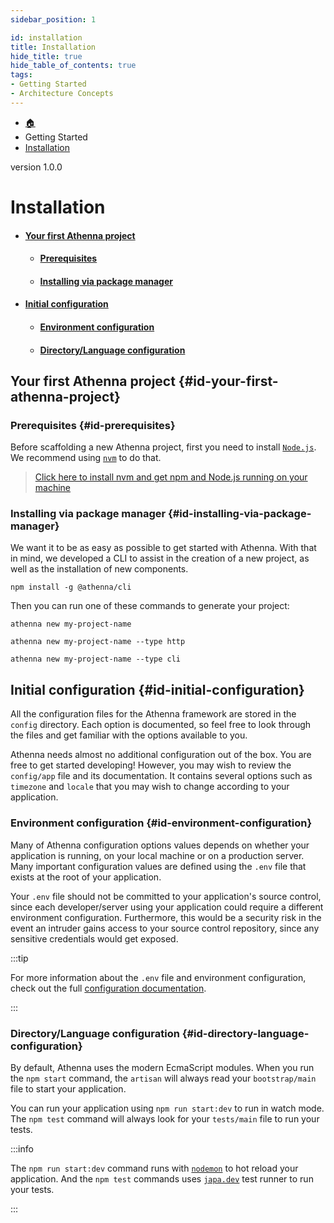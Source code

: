 ```yaml
---
sidebar_position: 1

id: installation
title: Installation
hide_title: true
hide_table_of_contents: true
tags:
- Getting Started
- Architecture Concepts
---
```



<nav aria-label="breadcrumbs">
    <ul class="breadcrumbs">
        <li class="breadcrumbs__item">
            <a class="breadcrumbs__link" href="/">🏠</a>
        </li>
        <li class="breadcrumbs__item">
            <a class="breadcrumbs__link">Getting Started</a>
        </li>
        <li class="breadcrumbs__item">
            <a class="breadcrumbs__link" href="/docs/getting-started/installation">Installation</a>
        </li>
    </ul>
</nav>

<span class="badge badge--secondary margin-top-bot">version 1.0.0</span>

# Installation

- #### [Your first Athenna project](#id-your-first-athenna-project)
    - #### [Prerequisites](#id-prerequisites)
    - #### [Installing via package manager](#id-installing-via-package-manager)
- #### [Initial configuration](#id-initial-configuration)
  - #### [Environment configuration](#id-environment-configuration)
  - #### [Directory/Language configuration](#id-directory-language-configuration)

## Your first Athenna project {#id-your-first-athenna-project}

### Prerequisites {#id-prerequisites}
Before scaffolding a new Athenna project, first you need to install [`Node.js`](https://nodejs.org/en/).
We recommend using [`nvm`](https://github.com/nvm-sh/nvm#installing-and-updating) to do that.

> [Click here to install nvm and get npm and Node.js running on your machine](https://github.com/nvm-sh/nvm#installing-and-updating)

### Installing via package manager {#id-installing-via-package-manager}

We want it to be as easy as possible to get started with Athenna. With that in mind, we developed a CLI to assist in
the creation of a new project, as well as the installation of new components.

```shell
npm install -g @athenna/cli
```

Then you can run one of these commands to generate your project:

<Tabs>
<TabItem value="http" label="http" default>

```shell
athenna new my-project-name
```
```shell
athenna new my-project-name --type http
```

</TabItem>
<TabItem value="cli" label="cli">

```shell
athenna new my-project-name --type cli
```

</TabItem>
</Tabs>

## Initial configuration {#id-initial-configuration}

All the configuration files for the Athenna framework are stored in the `config` directory. Each option is documented,
so feel free to look through the files and get familiar with the options available to you.

Athenna needs almost no additional configuration out of the box. You are free to get started developing! However, you
may wish to review the `config/app` file and its documentation. It contains several options such as `timezone` and
`locale` that you may wish to change according to your application.

### Environment configuration {#id-environment-configuration}

Many of Athenna configuration options values depends on whether your application is running, on your local machine or
on a production server. Many important configuration values are defined using the `.env` file that exists at the root
of your application.

Your `.env` file should not be committed to your application's source control, since each developer/server using your
application could require a different environment configuration. Furthermore, this would be a security risk in the event
an intruder gains access to your source control repository, since any sensitive credentials would get exposed.

:::tip

For more information about the `.env` file and environment configuration, check out the full [configuration documentation](configuration).

:::

### Directory/Language configuration {#id-directory-language-configuration}

By default, Athenna uses the modern EcmaScript modules. When you run the `npm start` command, the `artisan` will always
read your `bootstrap/main` file to start your application.

You can run your application using `npm run start:dev` to run in watch mode. The `npm test` command will always look
for your `tests/main` file to run your tests.

:::info

The `npm run start:dev` command runs with [`nodemon`](https://github.com/remy/nodemon) to hot reload your application. And
the `npm test` commands uses [`japa.dev`](https://japa.dev/) test runner to run your tests.

:::
